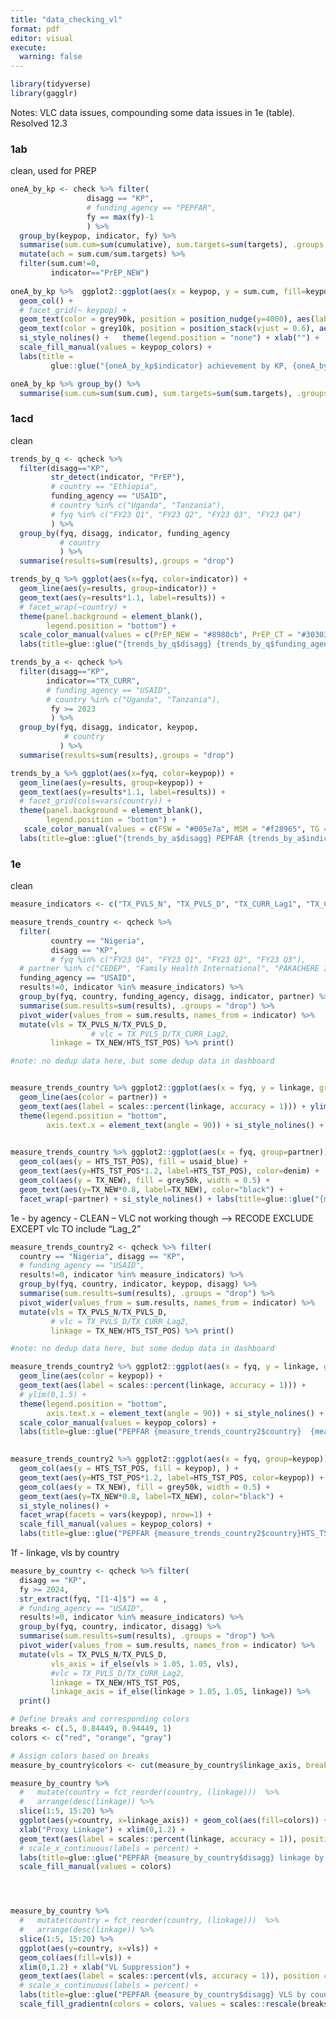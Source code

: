 ```yaml
---
title: "data_checking_vl"
format: pdf
editor: visual
execute: 
  warning: false
---
```


```r
library(tidyverse)
library(gagglr)
```

Notes: VLC data issues, compounding some data issues in 1e (table). Resolved 12.3

### 1ab

clean, used for PREP

```r
oneA_by_kp <- check %>% filter(
                 disagg == "KP", 
                 # funding_agency == "PEPFAR",
                 fy == max(fy)-1
                 ) %>%
  group_by(keypop, indicator, fy) %>%
  summarise(sum.cum=sum(cumulative), sum.targets=sum(targets), .groups = "drop") %>%
  mutate(ach = sum.cum/sum.targets) %>%
  filter(sum.cum!=0, 
         indicator=="PrEP_NEW") 
  
oneA_by_kp %>%  ggplot2::ggplot(aes(x = keypop, y = sum.cum, fill=keypop)) + 
  geom_col() + 
  # facet_grid(~ keypop) + 
  geom_text(color = grey90k, position = position_nudge(y=4000), aes(label = scales::percent(ach, accuracy = 1))) +
  geom_text(color = grey10k, position = position_stack(vjust = 0.6), aes(label = sum.cum)) + 
  si_style_nolines() +   theme(legend.position = "none") + xlab("") +
  scale_fill_manual(values = keypop_colors) +
  labs(title = 
         glue::glue("{oneA_by_kp$indicator} achievement by KP, {oneA_by_kp$fy}"))

oneA_by_kp %>% group_by() %>% 
  summarise(sum.cum=sum(sum.cum), sum.targets=sum(sum.targets), .groups = "drop") 

```

### 1acd

clean

```r
trends_by_q <- qcheck %>%
  filter(disagg=="KP",
         str_detect(indicator, "PrEP"),
         # country == "Ethiopia",
         funding_agency == "USAID",
         # country %in% c("Uganda", "Tanzania"),
         # fyq %in% c("FY23 Q1", "FY23 Q2", "FY23 Q3", "FY23 Q4")
         ) %>%
  group_by(fyq, disagg, indicator, funding_agency
           # country
           ) %>%
  summarise(results=sum(results),.groups = "drop") 

trends_by_q %>% ggplot(aes(x=fyq, color=indicator)) + 
  geom_line(aes(y=results, group=indicator)) +
  geom_text(aes(y=results*1.1, label=results)) +
  # facet_wrap(~country) +
  theme(panel.background = element_blank(),
        legend.position = "bottom") +
  scale_color_manual(values = c(PrEP_NEW = "#8980cb", PrEP_CT = "#303030")) +
  labs(title=glue::glue("{trends_by_q$disagg} {trends_by_q$funding_agency}  PrEP trends by Q"))
```

```r
trends_by_a <- qcheck %>%
  filter(disagg=="KP",
        indicator=="TX_CURR",
        # funding_agency == "USAID",
        # country %in% c("Uganda", "Tanzania"),
         fy >= 2023
         ) %>%
  group_by(fyq, disagg, indicator, keypop,
            # country
           ) %>%
  summarise(results=sum(results),.groups = "drop") 

trends_by_a %>% ggplot(aes(x=fyq, color=keypop)) + 
  geom_line(aes(y=results, group=keypop)) +
  geom_text(aes(y=results*1.1, label=results)) +
  # facet_grid(cols=vars(country)) +
  theme(panel.background = element_blank(),
        legend.position = "bottom") +
   scale_color_manual(values = c(FSW = "#005e7a", MSM = "#f28965", TG = "#7ecfc0", Prisoners = "#990d2e", PWID = "#fbcc50")) +
  labs(title=glue::glue("{trends_by_a$disagg} PEPFAR {trends_by_a$indicator} trends by Q, KP"))
```

### 1e

clean

```r
measure_indicators <- c("TX_PVLS_N", "TX_PVLS_D", "TX_CURR_Lag1", "TX_CURR_Lag2", "HTS_TST_POS", "TX_NEW", "HTS_TST_NEG", "PrEP_NEW")

measure_trends_country <- qcheck %>% 
  filter(
         country == "Nigeria", 
         disagg == "KP", 
         # fyq %in% c("FY23 Q4", "FY23 Q1", "FY23 Q2", "FY23 Q3"),
  # partner %in% c("CEDEP", "Family Health International", "PAKACHERE INSTITUTE OF HEALTH AND DEVELOPMENT COMMUNICATION"),
  funding_agency == "USAID",
  results!=0, indicator %in% measure_indicators) %>%
  group_by(fyq, country, funding_agency, disagg, indicator, partner) %>%
  summarise(sum.results=sum(results), .groups = "drop") %>%
  pivot_wider(values_from = sum.results, names_from = indicator) %>%
  mutate(vls = TX_PVLS_N/TX_PVLS_D,
                  # vlc = TX_PVLS_D/TX_CURR_Lag2,
         linkage = TX_NEW/HTS_TST_POS) %>% print()

#note: no dedup data here, but some dedup data in dashboard


measure_trends_country %>% ggplot2::ggplot(aes(x = fyq, y = linkage, group=partner)) +
  geom_line(aes(color = partner)) +
  geom_text(aes(label = scales::percent(linkage, accuracy = 1))) + ylim(.8,1.5) +
  theme(legend.position = "bottom",
        axis.text.x = element_text(angle = 90)) + si_style_nolines() + labs(title=glue::glue("{measure_trends_country$funding_agency} {measure_trends_country$disagg} linkage by partner"))
  

measure_trends_country %>% ggplot2::ggplot(aes(x = fyq, group=partner)) +
  geom_col(aes(y = HTS_TST_POS), fill = usaid_blue) +
  geom_text(aes(y=HTS_TST_POS*1.2, label=HTS_TST_POS), color=denim) +
  geom_col(aes(y = TX_NEW), fill = grey50k, width = 0.5) + 
  geom_text(aes(y=TX_NEW*0.8, label=TX_NEW), color="black") +
  facet_wrap(~partner) + si_style_nolines() + labs(title=glue::glue("{measure_trends_country$funding_agency} {measure_trends_country$disagg} TX_NEW and HTS_TST_POS by partner"))
```

1e - by agency - CLEAN – VLC not working though –\> RECODE EXCLUDE EXCEPT vlc TO include "Lag_2"

```r


measure_trends_country2 <- qcheck %>% filter(
  country == "Nigeria", disagg == "KP", 
  # funding_agency == "USAID",
  results!=0, indicator %in% measure_indicators) %>%
  group_by(fyq, country, indicator, keypop, disagg) %>%
  summarise(sum.results=sum(results), .groups = "drop") %>%
  pivot_wider(values_from = sum.results, names_from = indicator) %>% 
  mutate(vls = TX_PVLS_N/TX_PVLS_D,
         # vlc = TX_PVLS_D/TX_CURR_Lag2,
         linkage = TX_NEW/HTS_TST_POS) %>% print()

#note: no dedup data here, but some dedup data in dashboard

measure_trends_country2 %>% ggplot2::ggplot(aes(x = fyq, y = linkage, group=keypop)) +
  geom_line(aes(color = keypop)) +
  geom_text(aes(label = scales::percent(linkage, accuracy = 1))) + 
  # ylim(0,1.5) +
  theme(legend.position = "bottom",
        axis.text.x = element_text(angle = 90)) + si_style_nolines() + 
  scale_color_manual(values = keypop_colors) + 
  labs(title=glue::glue("PEPFAR {measure_trends_country2$country}  {measure_trends_country2$disagg} linkage by {measure_trends_country2$disagg}"))
  

measure_trends_country2 %>% ggplot2::ggplot(aes(x = fyq, group=keypop)) +
  geom_col(aes(y = HTS_TST_POS, fill = keypop), ) +
  geom_text(aes(y=HTS_TST_POS*1.2, label=HTS_TST_POS, color=keypop)) +
  geom_col(aes(y = TX_NEW), fill = grey50k, width = 0.5) + 
  geom_text(aes(y=TX_NEW*0.8, label=TX_NEW), color="black") +
  si_style_nolines() + 
  facet_wrap(facets = vars(keypop), nrow=1) +
  scale_fill_manual(values = keypop_colors) + 
  labs(title=glue::glue("PEPFAR {measure_trends_country2$country}HTS_TST_POS AND tx_new by {measure_trends_country2$disagg}"))
```

1f - linkage, vls by country

```r


measure_by_country <- qcheck %>% filter(
  disagg == "KP", 
  fy >= 2024,
  str_extract(fyq, "[1-4]$") == 4 ,
  # funding_agency == "USAID",
  results!=0, indicator %in% measure_indicators) %>%
  group_by(fyq, country, indicator, disagg) %>%
  summarise(sum.results=sum(results), .groups = "drop") %>%
  pivot_wider(values_from = sum.results, names_from = indicator) %>%
  mutate(vls = TX_PVLS_N/TX_PVLS_D,
         vls_axis = if_else(vls > 1.05, 1.05, vls),
         #vlc = TX_PVLS_D/TX_CURR_Lag2,
         linkage = TX_NEW/HTS_TST_POS,
         linkage_axis = if_else(linkage > 1.05, 1.05, linkage)) %>% 
  print()

# Define breaks and corresponding colors
breaks <- c(.5, 0.84449, 0.94449, 1)
colors <- c("red", "orange", "gray")

# Assign colors based on breaks
measure_by_country$colors <- cut(measure_by_country$linkage_axis, breaks = breaks, labels = colors)

measure_by_country %>% 
  #   mutate(country = fct_reorder(country, (linkage)))  %>%
  #   arrange(desc(linkage)) %>%
  slice(1:5, 15:20) %>%
  ggplot(aes(y=country, x=linkage_axis)) + geom_col(aes(fill=colors)) + 
  xlab("Proxy Linkage") + xlim(0,1.2) + 
  geom_text(aes(label = scales::percent(linkage, accuracy = 1)), position = position_nudge(x=0.06)) + si_style_xyline()  + 
  # scale_x_continuous(labels = percent) +
  labs(title=glue::glue("PEPFAR {measure_by_country$disagg} linkage by country, {measure_by_country$fyq}")) +
  scale_fill_manual(values = colors) 




measure_by_country %>% 
  #   mutate(country = fct_reorder(country, (linkage)))  %>%
  #   arrange(desc(linkage)) %>%
  slice(1:5, 15:20) %>%
  ggplot(aes(y=country, x=vls)) +  
  geom_col(aes(fill=vls)) + 
  xlim(0,1.2) + xlab("VL Suppression") + 
  geom_text(aes(label = scales::percent(vls, accuracy = 1)), position = position_nudge(x=0.06)) + si_style_xyline()  + 
  # scale_x_continuous(labels = percent) +
  labs(title=glue::glue("PEPFAR {measure_by_country$disagg} VLS by country, {measure_by_country$fyq}")) +  
  scale_fill_gradientn(colors = colors, values = scales::rescale(breaks))



```
